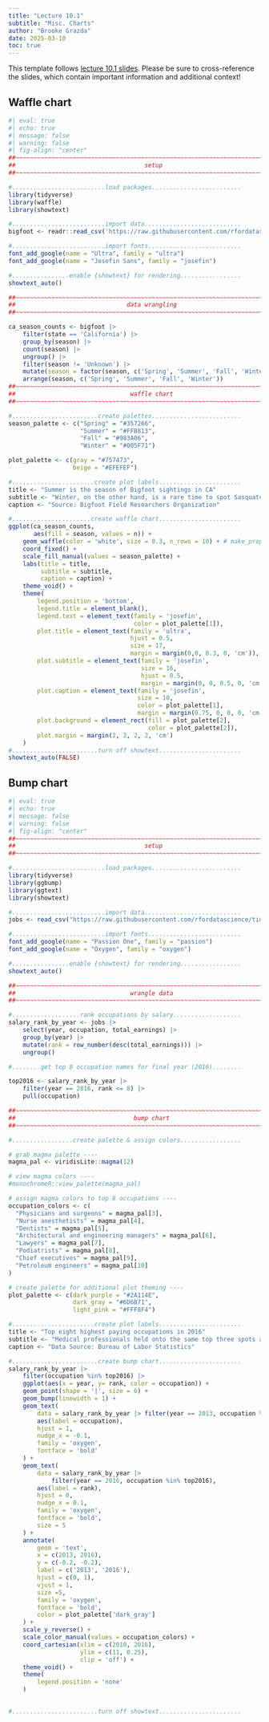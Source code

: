 ```yaml
---
title: "Lecture 10.1"
subtitle: "Misc. Charts"
author: "Brooke Grazda"
date: 2025-03-10
toc: true
---
```


::: {.callout-note}
This template follows [lecture 10.1 slides](https://eds-240-data-viz.github.io/course-materials/lecture-slides/lecture10.1-misc-charts-slides.html#/title-slide){target="_blank"}. Please be sure to cross-reference the slides, which contain important information and additional context!
:::

## Waffle chart

```r
#| eval: true
#| echo: true
#| message: false
#| warning: false
#| fig-align: "center"
##~~~~~~~~~~~~~~~~~~~~~~~~~~~~~~~~~~~~~~~~~~~~~~~~~~~~~~~~~~~~~~~~~~~~~~~~~~~~~~
##                                    setup                                 ----
##~~~~~~~~~~~~~~~~~~~~~~~~~~~~~~~~~~~~~~~~~~~~~~~~~~~~~~~~~~~~~~~~~~~~~~~~~~~~~~

#..........................load packages.........................
library(tidyverse)
library(waffle)
library(showtext)

#..........................import data...........................
bigfoot <- readr::read_csv('https://raw.githubusercontent.com/rfordatascience/tidytuesday/master/data/2022/2022-09-13/bigfoot.csv')

#..........................import fonts..........................
font_add_google(name = "Ultra", family = "ultra")
font_add_google(name = "Josefin Sans", family = "josefin")

#................enable {showtext} for rendering.................
showtext_auto()

##~~~~~~~~~~~~~~~~~~~~~~~~~~~~~~~~~~~~~~~~~~~~~~~~~~~~~~~~~~~~~~~~~~~~~~~~~~~~~~
##                               data wrangling                             ----
##~~~~~~~~~~~~~~~~~~~~~~~~~~~~~~~~~~~~~~~~~~~~~~~~~~~~~~~~~~~~~~~~~~~~~~~~~~~~~~

ca_season_counts <- bigfoot |> 
    filter(state == 'California') |> 
    group_by(season) |> 
    count(season) |> 
    ungroup() |> 
    filter(season != 'Unknown') |> 
    mutate(season = factor(season, c('Spring', 'Summer', 'Fall', 'Winter'))) |> 
    arrange(season, c('Spring', 'Summer', 'Fall', 'Winter'))
##~~~~~~~~~~~~~~~~~~~~~~~~~~~~~~~~~~~~~~~~~~~~~~~~~~~~~~~~~~~~~~~~~~~~~~~~~~~~~~
##                                waffle chart                              ----
##~~~~~~~~~~~~~~~~~~~~~~~~~~~~~~~~~~~~~~~~~~~~~~~~~~~~~~~~~~~~~~~~~~~~~~~~~~~~~~

#........................create palettes.........................
season_palette <- c("Spring" = "#357266", 
                    "Summer" = "#FFB813", 
                    "Fall" = "#983A06", 
                    "Winter" = "#005F71")

plot_palette <- c(gray = "#757473",
                  beige = "#EFEFEF")

#.......................create plot labels.......................
title <- "Summer is the season of Bigfoot sightings in CA"
subtitle <- "Winter, on the other hand, is a rare time to spot Sasquatch"
caption <- "Source: Bigfoot Field Researchers Organization"

#......................create waffle chart.......................
ggplot(ca_season_counts,
       aes(fill = season, values = n)) +
    geom_waffle(color = 'white', size = 0.3, n_rows = 10) + # make_proportional = TRUE 
    coord_fixed() +
    scale_fill_manual(values = season_palette) +
    labs(title = title,
         subtitle = subtitle,
         caption = caption) +
    theme_void() +
    theme(
        legend.position = 'bottom',
        legend.title = element_blank(),
        legend.text = element_text(family = 'josefin',
                                   color = plot_palette[1]),
        plot.title = element_text(family = 'ultra',
                                  hjust = 0.5,
                                  size = 17,
                                  margin = margin(0,0, 0.3, 0, 'cm')),
        plot.subtitle = element_text(family = 'josefin',
                                     size = 16,
                                     hjust = 0.5,
                                     margin = margin(0, 0, 0.5, 0, 'cm')),
        plot.caption = element_text(family = 'josefin',
                                    size = 10,
                                    color = plot_palette[1],
                                    margin = margin(0.75, 0, 0, 0, 'cm')),
        plot.background = element_rect(fill = plot_palette[2],
                                       color = plot_palette[2]),
        plot.margin = margin(2, 2, 2, 2, 'cm')
    )
#........................turn off showtext.......................
showtext_auto(FALSE)
```

## Bump chart

```r
#| eval: true
#| echo: true
#| message: false
#| warning: false
#| fig-align: "center"
##~~~~~~~~~~~~~~~~~~~~~~~~~~~~~~~~~~~~~~~~~~~~~~~~~~~~~~~~~~~~~~~~~~~~~~~~~~~~~~
##                                    setup                                 ----
##~~~~~~~~~~~~~~~~~~~~~~~~~~~~~~~~~~~~~~~~~~~~~~~~~~~~~~~~~~~~~~~~~~~~~~~~~~~~~~

#..........................load packages.........................
library(tidyverse)
library(ggbump)
library(ggtext)
library(showtext)

#..........................import data...........................
jobs <- read_csv("https://raw.githubusercontent.com/rfordatascience/tidytuesday/master/data/2019/2019-03-05/jobs_gender.csv")

#..........................import fonts..........................
font_add_google(name = "Passion One", family = "passion")
font_add_google(name = "Oxygen", family = "oxygen")

#................enable {showtext} for rendering.................
showtext_auto()

##~~~~~~~~~~~~~~~~~~~~~~~~~~~~~~~~~~~~~~~~~~~~~~~~~~~~~~~~~~~~~~~~~~~~~~~~~~~~~~
##                                wrangle data                              ----
##~~~~~~~~~~~~~~~~~~~~~~~~~~~~~~~~~~~~~~~~~~~~~~~~~~~~~~~~~~~~~~~~~~~~~~~~~~~~~~

#...................rank occupations by salary...................
salary_rank_by_year <- jobs |> 
    select(year, occupation, total_earnings) |> 
    group_by(year) |> 
    mutate(rank = row_number(desc(total_earnings))) |> 
    ungroup()

#........get top 8 occupation names for final year (2016)........

top2016 <- salary_rank_by_year |> 
    filter(year == 2016, rank <= 8) |> 
    pull(occupation)

##~~~~~~~~~~~~~~~~~~~~~~~~~~~~~~~~~~~~~~~~~~~~~~~~~~~~~~~~~~~~~~~~~~~~~~~~~~~~~~
##                                 bump chart                               ----
##~~~~~~~~~~~~~~~~~~~~~~~~~~~~~~~~~~~~~~~~~~~~~~~~~~~~~~~~~~~~~~~~~~~~~~~~~~~~~~

#.................create palette & assign colors.................

# grab magma palette ----
magma_pal <- viridisLite::magma(12)

# view magma colors ----
#monochromeR::view_palette(magma_pal)

# assign magma colors to top 8 occupations ----
occupation_colors <- c(
  "Physicians and surgeons" = magma_pal[3],
  "Nurse anesthetists" = magma_pal[4],
  "Dentists" = magma_pal[5],
  "Architectural and engineering managers" = magma_pal[6],
  "Lawyers" = magma_pal[7], 
  "Podiatrists" = magma_pal[8],
  "Chief executives" = magma_pal[9],
  "Petroleum engineers" = magma_pal[10]
)

# create palette for additional plot theming ----
plot_palette <- c(dark_purple = "#2A114E", 
                  dark_gray = "#6D6B71",
                  light_pink = "#FFF8F4")

#.......................create plot labels.......................
title <- "Top eight highest paying occupations in 2016"
subtitle <- "Medical professionals held onto the same top three spots across years, while petroleum engineers steadily climbed the ranks from 10^th^ in 2013 to 4^th^ in 2016"
caption <- "Data Source: Bureau of Labor Statistics"

#........................create bump chart.......................
salary_rank_by_year |> 
    filter(occupation %in% top2016) |> 
    ggplot(aes(x = year, y= rank, color = occupation)) +
    geom_point(shape = '|', size = 6) +
    geom_bump(linewidth = 1) +
    geom_text(
        data = salary_rank_by_year |> filter(year == 2013, occupation %in% top2016),
        aes(label = occupation),
        hjust = 1,
        nudge_x = -0.1,
        family = 'oxygen',
        fontface = 'bold'
    ) +
    geom_text(
        data = salary_rank_by_year |> 
            filter(year == 2016, occupation %in% top2016),
        aes(label = rank),
        hjust = 0,
        nudge_x = 0.1,
        family = 'oxygen',
        fontface = 'bold',
        size = 5
    ) +
    annotate(
        geom = 'text',
        x = c(2013, 2016),
        y = c(-0.2, -0.2),
        label = c('2013', '2016'),
        hjust = c(0, 1),
        vjust = 1,
        size =5,
        family = 'oxygen',
        fontface = 'bold',
        color = plot_palette['dark_gray']
    ) +
    scale_y_reverse() +
    scale_color_manual(values = occupation_colors) +
    coord_cartesian(xlim = c(2010, 2016),
                    ylim = c(11, 0.25),
                    clip = 'off') +
    theme_void() +
    theme(
        legend.position = 'none'
    ) 
    

#........................turn off showtext.......................

```